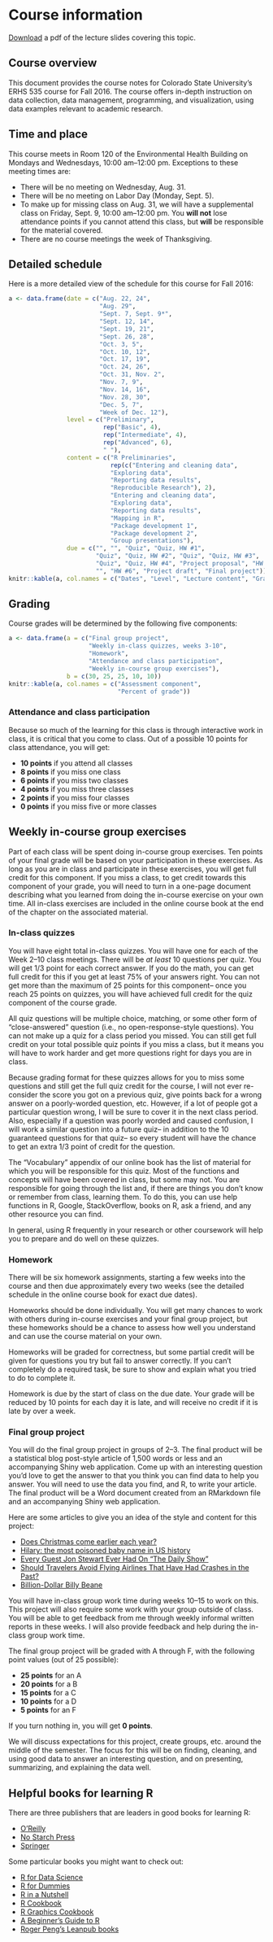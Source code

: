# Course information {-}

[Download](https://github.com/geanders/RProgrammingForResearch/raw/master/slides/CourseOverview.pdf) a pdf of the lecture slides covering this topic.

## Course overview

This document provides the course notes for Colorado State University's ERHS 535 course for Fall 2016. The course offers in-depth instruction on data collection, data management, programming, and visualization, using data examples relevant to academic research.

## Time and place

This course meets in Room 120 of the Environmental Health Building on Mondays and Wednesdays, 10:00 am--12:00 pm. Exceptions to these meeting times are: 

- There will be no meeting on Wednesday, Aug. 31.
- There will be no meeting on Labor Day (Monday, Sept. 5).
- To make up for missing class on Aug. 31, we will have a supplemental class on Friday, Sept. 9, 10:00 am--12:00 pm. You **will not** lose attendance points if you cannot attend this class, but **will** be responsible for the material covered.
- There are no course meetings the week of Thanksgiving.

## Detailed schedule

Here is a more detailed view of the schedule for this course for Fall 2016:

```r
a <- data.frame(date = c("Aug. 22, 24",
                         "Aug. 29",
                         "Sept. 7, Sept. 9*", 
                         "Sept. 12, 14",
                         "Sept. 19, 21",
                         "Sept. 26, 28",
                         "Oct. 3, 5",
                         "Oct. 10, 12",
                         "Oct. 17, 19",
                         "Oct. 24, 26",
                         "Oct. 31, Nov. 2",
                         "Nov. 7, 9", 
                         "Nov. 14, 16", 
                         "Nov. 28, 30",
                         "Dec. 5, 7",
                         "Week of Dec. 12"),
                level = c("Preliminary",
                          rep("Basic", 4),
                          rep("Intermediate", 4),
                          rep("Advanced", 6), 
                          " "),
                content = c("R Preliminaries",
                            rep(c("Entering and cleaning data",
                            "Exploring data", 
                            "Reporting data results",
                            "Reproducible Research"), 2),
                            "Entering and cleaning data",
                            "Exploring data", 
                            "Reporting data results",
                            "Mapping in R",
                            "Package development 1",
                            "Package development 2",
                            "Group presentations"), 
                due = c("", "", "Quiz", "Quiz, HW #1",
                        "Quiz", "Quiz, HW #2", "Quiz", "Quiz, HW #3",
                        "Quiz", "Quiz, HW #4", "Project proposal", "HW #5",
                        "", "HW #6", "Project draft", "Final project"))
knitr::kable(a, col.names = c("Dates", "Level", "Lecture content", "Graded items"))
```

## Grading

Course grades will be determined by the following five components:

```r
a <- data.frame(a = c("Final group project",
                      "Weekly in-class quizzes, weeks 3-10",
                      "Homework",
                      "Attendance and class participation",
                      "Weekly in-course group exercises"),
                b = c(30, 25, 25, 10, 10))
knitr::kable(a, col.names = c("Assessment component", 
                              "Percent of grade"))
```

### Attendance and class participation

Because so much of the learning for this class is through interactive work in class, it is critical that you come to class. Out of a possible 10 points for class attendance, you will get:

- **10 points** if you attend all classes
- **8 points** if you miss one class
- **6 points** if you miss two classes
- **4 points** if you miss three classes
- **2 points** if you miss four classes
- **0 points** if you miss five or more classes

## Weekly in-course group exercises

Part of each class will be spent doing in-course group exercises. Ten points of your final grade will be based on your participation in these exercises. As long as you are in class and participate in these exercises, you will get full credit for this component. If you miss a class, to get credit towards this component of your grade, you will need to turn in a one-page document describing what you learned from doing the in-course exercise on your own time. All in-class exercises are included in the online course book at the end of the chapter on the associated material.

### In-class quizzes

You will have eight total in-class quizzes. You will have one for each of the Week 2--10 class meetings. There will be *at least* 10 questions per quiz. You will get 1/3 point for each correct answer. If you do the math, you can get full credit for this if you get at least 75% of your answers right. You can not get more than the maximum of 25 points for this component-- once you reach 25 points on quizzes, you will have achieved full credit for the quiz component of the course grade.

All quiz questions will be multiple choice, matching, or some other form of "close-answered" question (i.e., no open-response-style questions). You can not make up a quiz for a class period you missed. You can still get full credit on your total possible quiz points if you miss a class, but it means you will have to work harder and get more questions right for days you are in class. 

Because grading format for these quizzes allows for you to miss some questions and still get the full quiz credit for the course, I will not ever re-consider the score you got on a previous quiz, give points back for a wrong answer on a poorly-worded question, etc. However, if a lot of people got a particular question wrong, I will be sure to cover it in the next class period. Also, especially if a question was poorly worded and caused confusion, I will work a similar question into a future quiz-- in addition to the 10 guaranteed questions for that quiz-- so every student will have the chance to get an extra 1/3 point of credit for the question.

The "Vocabulary" appendix of our online book has the list of material for which you will be responsible for this quiz. Most of the functions and concepts will have been covered in class, but some may not. You are responsible for going through the list and, if there are things you don't know or remember from class, learning them. To do this, you can use help functions in R, Google, StackOverflow, books on R, ask a friend, and any other resource you can find.

In general, using R frequently in your research or other coursework will help you to prepare and do well on these quizzes. 

### Homework

There will be six homework assignments, starting a few weeks into the course and then due approximately every two weeks (see the detailed schedule in the online course book for exact due dates).

Homeworks should be done individually. You will get many chances to work with others during in-course exercises and your final group project, but these homeworks should be a chance to assess how well you understand and can use the course material on your own. 

Homeworks will be graded for correctness, but some partial credit will be given for questions you try but fail to answer correctly. If you can't completely do a required task, be sure to show and explain what you tried to do to complete it. 

Homework is due by the start of class on the due date. Your grade will be reduced by 10 points for each day it is late, and will receive no credit if it is late by over a week. 

### Final group project

You will do the final group project in groups of 2--3. The final product will be a statistical blog post-style article of 1,500 words or less and an accompanying Shiny web application. Come up with an interesting question you'd love to get the answer to that you think you can find data to help you answer. You will need to use the data you find, and R, to write your article. The final product will be a Word document created from an RMarkdown file and an accompanying Shiny web application.

Here are some articles to give you an idea of the style and content for this project:

- [Does Christmas come earlier each year?](http://www.statslife.org.uk/culture/1892-does-christmas-really-come-earlier-every-year)
- [Hilary: the most poisoned baby name in US history](http://hilaryparker.com/2013/01/30/hilary-the-most-poisoned-baby-name-in-us-history/)
- [Every Guest Jon Stewart Ever Had On "The Daily Show"](http://fivethirtyeight.com/datalab/every-guest-jon-stewart-ever-had-on-the-daily-show/)
- [Should Travelers Avoid Flying Airlines That Have Had Crashes in the Past?](http://fivethirtyeight.com/features/should-travelers-avoid-flying-airlines-that-have-had-crashes-in-the-past/)
- [Billion-Dollar Billy Beane](http://fivethirtyeight.com/features/billion-dollar-billy-beane/)

You will have in-class group work time during weeks 10--15 to work on this. This project will also require some work with your group outside of class. You will be able to get feedback from me through weekly informal written reports in these weeks. I will also provide feedback and help during the in-class group work time. 

The final group project will be graded with A through F, with the following point values (out of 25 possible):

- **25 points** for an A
- **20 points** for a B
- **15 points** for a C
- **10 points** for a D
- **5 points** for an F

If you turn nothing in, you will get **0 points**.

We will discuss expectations for this project, create groups, etc. around the middle of the semester. The focus for this will be on finding, cleaning, and using good data to answer an interesting question, and on presenting, summarizing, and explaining the data well.

## Helpful books for learning R

There are three publishers that are leaders in good books for learning R:

- [O'Reilly](http://shop.oreilly.com/category/browse-subjects/programming/r.do?sortby=publicationDate&page=all)
- [No Starch Press](https://www.nostarch.com)
- [Springer](http://www.springer.com/generic/search/results?SGWID=4-40109-24-653415-0&sortOrder=relevance&searchType=ADVANCED_CDA&language=en&searchScope=editions&resultStart=1&queryText=%22+R+%22)

Some particular books you might want to check out:

- [R for Data Science](http://r4ds.had.co.nz)
- [R for Dummies](http://discovery.library.colostate.edu/Record/.b45296674)
- [R in a Nutshell](http://discovery.library.colostate.edu/Record/.b40438880)
- [R Cookbook](http://discovery.library.colostate.edu/Record/.b36840282)
- [R Graphics Cookbook](http://www.amazon.com/R-Graphics-Cookbook-Winston-Chang/dp/1449316956/ref=sr_1_1?ie=UTF8&qid=1440997472&sr=8-1&keywords=r+graphics+cookbook)
- [A Beginner's Guide to R](http://discovery.library.colostate.edu/Record/.b44709365)
- [Roger Peng's Leanpub books](https://leanpub.com/u/rdpeng)
